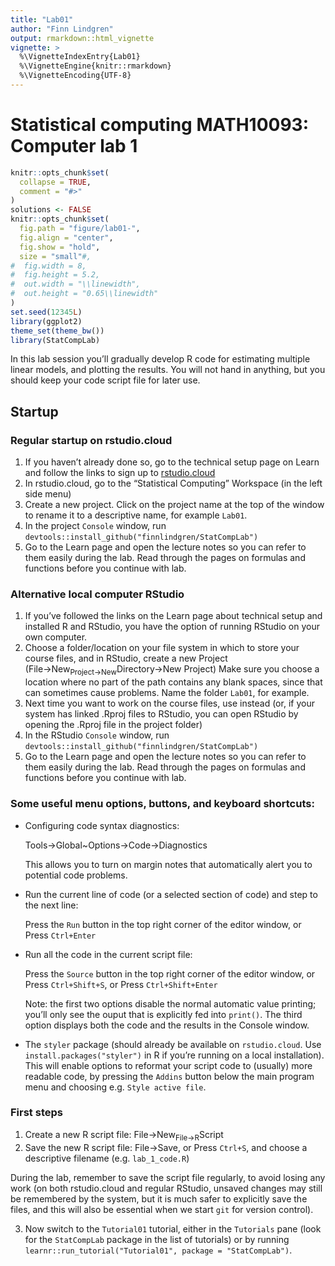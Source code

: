 ```yaml
---
title: "Lab01"
author: "Finn Lindgren"
output: rmarkdown::html_vignette
vignette: >
  %\VignetteIndexEntry{Lab01}
  %\VignetteEngine{knitr::rmarkdown}
  %\VignetteEncoding{UTF-8}
---
```


# Statistical computing MATH10093: Computer lab 1

```r
knitr::opts_chunk$set(
  collapse = TRUE,
  comment = "#>"
)
solutions <- FALSE
knitr::opts_chunk$set(
  fig.path = "figure/lab01-",
  fig.align = "center",
  fig.show = "hold",
  size = "small"#,
#  fig.width = 8,
#  fig.height = 5.2,
#  out.width = "\\linewidth",
#  out.height = "0.65\\linewidth"
)
set.seed(12345L)
library(ggplot2)
theme_set(theme_bw())
library(StatCompLab)
```

In this lab session you'll gradually develop R code for estimating multiple linear models, and plotting the results. You will not hand in anything, but you should keep your code script file for later use.

## Startup

### Regular startup on rstudio.cloud

1. If you haven't already done so, go to the technical setup page on Learn
  and follow the links to sign up to [rstudio.cloud](https://rstudio.cloud)
2. In rstudio.cloud, go to the "Statistical Computing" Workspace (in the left side menu)
3. Create a new project. Click on the project name at the top of the window to rename it to a descriptive name, for example `Lab01`.
4. In the project `Console` window, run `devtools::install_github("finnlindgren/StatCompLab")`
4. Go to the Learn page and open the \code{Lecture01.pdf} lecture notes so you can refer to them easily during the lab. Read through the pages on formulas and functions before you continue with lab.

### Alternative local computer RStudio

1. If you've followed the links on the Learn page about technical setup and installed R and RStudio, you have the option of running RStudio on your own computer.
2. Choose a folder/location on your file system in which to store your course files,
and in RStudio, create a new Project (File$\rightarrow$New~Project$\rightarrow$New~Directory$\rightarrow$New Project)
Make sure you choose a location where no part of the path contains any blank spaces, since that can sometimes cause problems.  Name the folder `Lab01`, for example.
3.
Next time you want to work on the course files, use
\code{File$\rightarrow$Open~Project} instead (or, if your system has linked .Rproj files to RStudio, you can open RStudio by opening the .Rproj file in the project folder)
4. In the RStudio `Console` window, run `devtools::install_github("finnlindgren/StatCompLab")`
4. Go to the Learn page and open the \code{Lecture01.pdf} lecture notes so you can refer to them easily during the lab. Read through the pages on formulas and functions before you continue with lab.

### Some useful menu options, buttons, and keyboard shortcuts:

* Configuring code syntax diagnostics:
  
  Tools$\rightarrow$Global~Options$\rightarrow$Code$\rightarrow$Diagnostics
  
  This allows you to turn on margin notes that automatically alert you to potential code problems.
* Run the current line of code (or a selected section of code) and step to the next line:

  Press the `Run` button in the top right corner of the editor window, or
  Press `Ctrl+Enter`
* Run all the code in the current script file:

  Press the `Source` button in the top right corner of the editor window, or
  Press `Ctrl+Shift+S`, or
  Press `Ctrl+Shift+Enter`

  Note: the first two options disable the normal automatic value printing; you'll only see the ouput that is explicitly fed into `print()`. The third option displays both the code and the results in the Console window.
* The `styler` package (should already be available on `rstudio.cloud`. Use `install.packages("styler")` in R if you're running on a local installation).
  This will enable options to reformat your script code to (usually) more readable code, by pressing the `Addins` button below the main program menu and choosing e.g. `Style active file`.

### First steps

1. Create a new R script file:
File$\rightarrow$New~File$\rightarrow$R~Script
2. Save the new R script file:
  File$\rightarrow$Save, or
  Press `Ctrl+S`,
  and choose a descriptive filename (e.g. `lab_1_code.R`)

During the lab, remember to save the script file regularly, to avoid losing any work (on both rstudio.cloud and regular RStudio, unsaved changes may still be remembered by the system, but it is much safer to explicitly save the files, and this will also be essential when we start `git` for version control).

3. Now switch to the `Tutorial01` tutorial, either in the `Tutorials` pane (look for the `StatCompLab` package in the list of tutorials) or by running `learnr::run_tutorial("Tutorial01", package = "StatCompLab")`.
